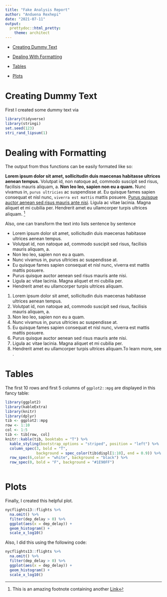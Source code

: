```yaml
---
title: "Fake Analysis Report"
author: "Anduena Rexhepi"
date: "2021-07-11"
output: 
  prettydoc::html_pretty:
    theme: architect
---
```

* [Creating Dummy Text](#creating-dummy-text)

* [Dealing With Formatting](#dealing-with-formatting)

* [Tables](#tables)

* [Plots](#plots)

# Creating Dummy Text

First I created some dummy text via

```r
library(tidyverse)
library(stringi)
set.seed(123)
stri_rand_lipsum(1)
```

# Dealing with Formatting

The output from thos functions can be easily formated like so:

**Lorem ipsum dolor sit amet, sollicitudin duis maecenas habitasse ultrices aenean tempus.** Volutpat id, non natoque ad, commodo suscipit sed risus, facilisis mauris aliquam, a. **Non leo leo, sapien non eu a quam.** Nunc vivamus in, `purus ultricies` ac suspendisse at. Eu quisque fames sapien consequat et nisl nunc, `viverra est mattis` mattis posuere. [Purus quisque auctor aenean sed risus mauris ante nisi](https://www.youtube.com/watch?v=dQw4w9WgXcQ). Ligula ac vitae lacinia. Magna aliquet et mi cubilia per. Hendrerit amet eu ullamcorper turpis ultrices aliquam.
^[This is an amazing footnote containing another [Link](https://yards.albert-rapp.de)]

Also, one can transform the text into lists sentence by sentence

* Lorem ipsum dolor sit amet, sollicitudin duis maecenas habitasse ultrices aenean tempus.
* Volutpat id, non natoque ad, commodo suscipit sed risus, facilisis mauris aliquam, a.
* Non leo leo, sapien non eu a quam.
* Nunc vivamus in, purus ultricies ac suspendisse at.
* Eu quisque fames sapien consequat et nisl nunc, viverra est mattis mattis   posuere.
* Purus quisque auctor aenean sed risus mauris ante nisi.
* Ligula ac vitae lacinia. Magna aliquet et mi cubilia per.
* Hendrerit amet eu ullamcorper turpis ultrices aliquam.
1. Lorem ipsum dolor sit amet, sollicitudin duis maecenas habitasse ultrices aenean tempus.
1. Volutpat id, non natoque ad, commodo suscipit sed risus, facilisis mauris aliquam, a.
1. Non leo leo, sapien non eu a quam.
1. Nunc vivamus in, purus ultricies ac suspendisse at.
1. Eu quisque fames sapien consequat et nisl nunc, viverra est mattis mattis posuere.
1. Purus quisque auctor aenean sed risus mauris ante nisi.
1. Ligula ac vitae lacinia. Magna aliquet et mi cubilia per.
1. Hendrerit amet eu ullamcorper turpis ultrices aliquam.To learn more, see .

# Tables
The first 10 rows and first 5 columns of `ggplot2::mpg` are displayed in this fancy table:
```r
library(ggplot2)
library(kableExtra)
library(knitr)
library(dplyr)
tib <- ggplot2::mpg
row <- 1:10
col <- 1:5
tib <- tib[row, col]
knitr::kable(tib, booktabs = "T") %>%
  kable_styling(bootstrap_options = "striped", position = "left") %>%
  column_spec(3, bold = "T", 
              background = spec_color(tib$displ[1:10], end = 0.9)) %>%
  row_spec(6,color = "white", background = "black") %>%
  row_spec(0, bold = "F", background = "#1E90FF")
  
```

# Plots
Finally, I created this helpful plot. 
```r
nycflights13::flights %>% 
  na.omit() %>% 
  filter(dep_delay > 0) %>% 
  ggplot(aes(x = dep_delay)) +
  geom_histogram() + 
  scale_x_log10()
```

Also, I did this using the following code:
```r
nycflights13::flights %>% 
  na.omit() %>% 
  filter(dep_delay > 0) %>% 
  ggplot(aes(x = dep_delay)) +
  geom_histogram() + 
  scale_x_log10()
```

